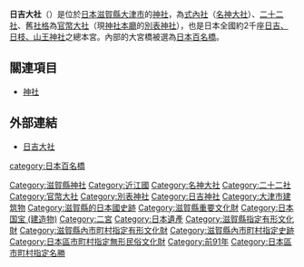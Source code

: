 {{日本神社
| name = 日吉大社
| img = File:Hiyoshi-taisha nishihongu-honden01n4592.jpg
| img_capt = 西本宮 本殿（國寶）
| image_width = 250px
| nihongo = 日吉大社
| hiragana = ひよしたいしゃ
| romaji = Hiyoshi Taisha
| location = [[滋賀縣|滋賀縣]][[大津市|大津市]]坂本5-1-1
| god = [[大山咋神|大山咋神]]（東本宮）<br />[[大國主神|大己貴神]]（西本宮）
| type = [[式內社|式內社]]（[[名神大社|名神大社]]）、[[二十二社|二十二社]]、[[官幣大社|官幣大社]]、[[別表神社|別表神社]]
| struct = [[日吉造|日吉造]]
| open_year = 
| cere_date = 4月12日─15日（山王祭）
|}}
{{Japanese|japanese=日吉大社|kana=ひよしたいしゃ|romaji=Hiyoshi-taisha}}

'''日吉大社'''（{{lang|ja|ひよしたいしゃ}}）是位於[[日本|日本]][[滋賀縣|滋賀縣]][[大津市|大津市]]的[[神社|神社]]，為[[式內社|式內社]]（[[名神大社|名神大社]]）、[[二十二社|二十二社]]、舊[[社格|社格]]為[[官幣大社|官幣大社]]（現[[神社本廳|神社本廳]]的[[別表神社|別表神社]]），也是日本全國約2千座[[日吉神社|日吉、日枝、山王神社]]之總本宮。內部的大宮橋被選為[[日本百名橋|日本百名橋]]。

== 關連項目 ==
*[[神社|神社]]

== 外部連結 ==
{{commonscat|Hiyoshi Taisha}}
* {{ja}}[https://web.archive.org/web/20100420085315/http://www6.ocn.ne.jp/~hiyoshi3/ 日吉大社]

{{二十二社}}
{{近代社格制度}}
{{日本百名橋}}

[[Category:滋賀縣神社|Category:滋賀縣神社]]
[[Category:近江國|Category:近江國]]
[[Category:名神大社|Category:名神大社]]
[[Category:二十二社|Category:二十二社]]
[[Category:官幣大社|Category:官幣大社]]
[[Category:別表神社|Category:別表神社]]
[[Category:日吉神社|Category:日吉神社]]
[[Category:大津市建筑物|Category:大津市建筑物]]
[[category:日本百名橋|category:日本百名橋]]
[[Category:滋賀縣的日本國史跡|Category:滋賀縣的日本國史跡]]
[[Category:滋賀縣重要文化財|Category:滋賀縣重要文化財]]
[[Category:日本国宝_(建造物)|Category:日本国宝 (建造物)]]
[[Category:二宮|Category:二宮]]
[[Category:日本遺產|Category:日本遺產]]
[[Category:滋賀縣指定有形文化財|Category:滋賀縣指定有形文化財]]
[[Category:滋賀縣內市町村指定有形文化財|Category:滋賀縣內市町村指定有形文化財]]
[[Category:滋賀縣內市町村指定史跡|Category:滋賀縣內市町村指定史跡]]
[[Category:日本區市町村指定無形民俗文化財|Category:日本區市町村指定無形民俗文化財]]
[[Category:前91年|Category:前91年]]
[[Category:日本區市町村指定名勝|Category:日本區市町村指定名勝]]